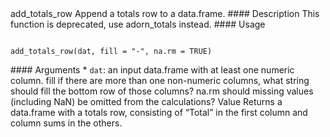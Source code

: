 
add_totals_row Append a totals row to a data.frame.
#### Description
This function is deprecated, use adorn_totals instead.
#### Usage <pre><code>
add_totals_row(dat, fill = "-", na.rm = TRUE)
</code></pre> #### Arguments
* ``dat``:  an input data.frame with at least one numeric column.
fill if there are more than one non-numeric columns, what string should fill the
bottom row of those columns?
na.rm should missing values (including NaN) be omitted from the calculations?
Value
Returns a data.frame with a totals row, consisting of "Total" in the first column and column sums in
the others.
